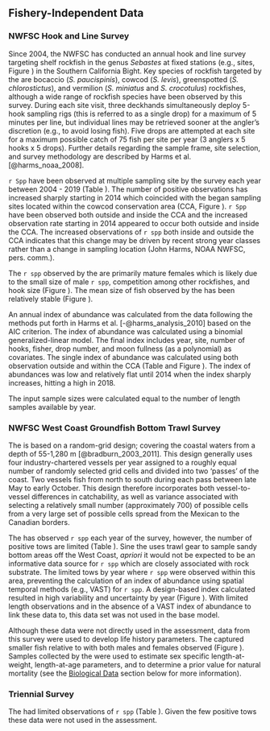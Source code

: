 ## Fishery-Independent Data

### NWFSC Hook and Line Survey

Since 2004, the NWFSC has conducted an annual hook and line survey targeting shelf rockfish in the genus *Sebastes* at fixed stations (e.g., sites, Figure \ref{fig:hkl-sites}) in the Southern California Bight. Key species of rockfish targeted by the \gls{s-hkl} are bocaccio (*S. paucispinis*), cowcod (*S. levis*), greenspotted (*S. chlorostictus*), and vermilion (*S. miniatus* and *S. crocotulus*) rockfishes, although a wide range of rockfish species have been observed by this survey. During each site visit, three deckhands simultaneously deploy 5-hook sampling rigs (this is referred to as a single drop) for a maximum of 5 minutes per line, but individual lines may be retrieved sooner at the angler's discretion (e.g., to avoid losing fish). Five drops are attempted at each site for a maximum possible catch of 75 fish per site per year (3 anglers x 5 hooks x 5 drops). Further details regarding the sample frame, site selection, and survey methodology are described by Harms et al. [@harms_noaa_2008]. 

`r Spp` have been observed at multiple sampling site by the \Gls{s-hkl} survey each year between 2004 - 2019 (Table \ref{tab:hkl-len}). The number of positive observations has increased sharply starting in 2014 which coincided with the \gls{s-hkl} began sampling sites located within the cowcod conservation area (CCA, Figure \ref{fig:hkl-cca}).  `r Spp` have been observed both outside and inside the CCA and the increased observation rate starting in 2014 appeared to occur both outside and inside the CCA. The increased observations of `r spp` both inside and outside the CCA indicates that this change may be driven by recent strong year classes rather than a change in sampling location (John Harms, NOAA NWFSC, pers. comm.).    

The `r spp` observed by the \Gls{s-hkl} are primarily mature females which is likely due to the small size of male `r spp`, competition among other rockfishes, and hook size (Figure \ref{fig:hkl-len-data}). The mean size of fish observed by the \Gls{s-hkl} has been relatively stable (Figure \ref{fig:mean-hkl-len-data}). 

An annual index of abundance was calculated from the \Gls{s-hkl} data following the methods put forth in Harms et al. [-@harms_analysis_2010] based on the AIC criterion. The index of abundance was calculated using a binomial generalized-linear model. The final index includes year, site, number of hooks, fisher, drop number, and moon fullness (as a polynomial) as covariates.  The single index of abundance was calculated using both observation outside and within the CCA (Table \ref{tab:hkl-index-vals} and Figure \ref{fig:hkl-index}).  The index of abundances was low and relatively flat until 2014 when the index sharply increases, hitting a high in 2018. 

The input sample sizes were calculated equal to the number of length samples available by year. 


### NWFSC West Coast Groundfish Bottom Trawl Survey

The \gls{s-wcgbt} is based on a random-grid design; covering the coastal waters from a depth of 55-1,280 m [@bradburn_2003_2011]. This design generally uses four industry-chartered vessels per year assigned to a roughly equal number of randomly selected grid cells and divided into two 'passes' of the coast. Two vessels fish from north to south during each pass between late May to early October. This design therefore incorporates both vessel-to-vessel differences in catchability, as well as variance associated with selecting a relatively small number (approximately 700) of possible cells from a very large set of possible cells spread from the Mexican to the Canadian borders.

The \gls{s-wcgbt} has observed `r spp` each year of the survey, however, the number of positive tows are limited (Table \ref{tab:wcgbts-len}). Sine the \Gls{s-wcgbt} uses trawl gear to sample sandy bottom areas off the West Coast, _apriori_ it would not be expected to be an informative data source for `r spp` which are closely associated with rock substrate. The limited tows by year where `r spp` were observed within this area, preventing the calculation of an index of abundance using spatial temporal methods (e.g., VAST) for `r spp`. A design-based index calculated resulted in high variability and uncertainty by year (Figure \ref{fig:wcgbts-dbindex}).  With limited length observations and in the absence of a VAST index of abundance to link these data to, this data set was not used in the base model.
 
Although these data were not directly used in the assessment, data from this survey were used to develop life history parameters.  The \gls{s-wcgbt} captured smaller fish relative to \gls{s-hkl} with both males and females observed (Figure \ref{fig:wcgbts-len-data}). Samples collected by the \gls{s-wcgbt} were used to estimate sex specific length-at-weight, length-at-age parameters, and to determine a prior value for natural mortality (see the [Biological Data](#biological_data) section below for more information).

### Triennial Survey

The \gls{s-tri} had limited observations of `r spp` (Table \ref{tab:tri-len}). Given the few positive tows these data were not used in the assessment. 
